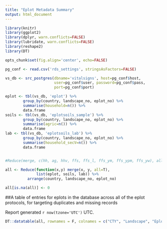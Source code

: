 ```yaml
---
title: "Eplot Metadata Summary"
output: html_document
---
```



``` r
library(knitr)
library(ggplot2)
library(dplyr, warn.conflicts=FALSE)
library(lubridate, warn.conflicts=FALSE)
library(reshape2)
library(DT)

opts_chunk$set(fig.align='center', echo=FALSE)

pg_conf <- read.csv('rds_settings', stringsAsFactors=FALSE)

vs_db <- src_postgres(dbname='vitalsigns', host=pg_conf$host,
                      user=pg_conf$user, password=pg_conf$pass,
                      port=pg_conf$port)

eplot <- tbl(vs_db, 'eplot') %>%
        group_by(country, landscape_no, eplot_no) %>% 
        summarise(household=n()) %>%
        data.frame
soils <- tbl(vs_db, 'eplotsoils_sample') %>%
        group_by(country, landscape_no, eplot_no) %>% 
        summarise(agric=n()) %>%
        data.frame
lab <- tbl(vs_db, 'eplotsoils_lab') %>%
        group_by(country, landscape_no, eplot_no) %>% 
        summarise(household_secV=n()) %>%
        data.frame


#Reduce(merge, c(hh, ag, hhv, ffs, ffs_l, ffs_ym, ffs_ypm, ffs_yw), all=T)

all <- Reduce(function(x,y) merge(x, y, all=T),
              list(eplot, soils, lab)) %>%
          arrange(country, landscape_no, eplot_no)

all[is.na(all)] <- 0
```

##A table of entries for eplots in the database across all of the eplot protocols, for targeting duplicates and missing records

Report generated `r now(tzone='UTC')` UTC.

```r
DT::datatable(all, rownames = F, colnames = c("CTY", "Landscape", "Eplot Number", "Eplot Biomass", "Eplot Soils", "Soils Lab"))
```
